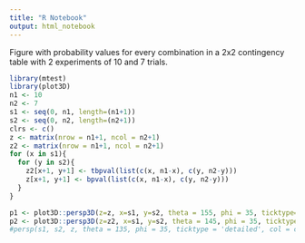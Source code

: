 ```yaml
---
title: "R Notebook"
output: html_notebook
---
```


Figure with probability values for every combination in a 2x2 contingency table
with 2 experiments of 10 and 7 trials.
```r
library(mtest)
library(plot3D)
n1 <- 10
n2 <- 7
s1 <- seq(0, n1, length=(n1+1))
s2 <- seq(0, n2, length=(n2+1))
clrs <- c()
z <- matrix(nrow = n1+1, ncol = n2+1)
z2 <- matrix(nrow = n1+1, ncol = n2+1)
for (x in s1){
  for (y in s2){
    z2[x+1, y+1] <- tbpval(list(c(x, n1-x), c(y, n2-y)))
    z[x+1, y+1] <- bpval(list(c(x, n1-x), c(y, n2-y)))
  }
}

p1 <- plot3D::persp3D(z=z, x=s1, y=s2, theta = 155, phi = 35, ticktype='detailed', bty='b2', xlab='s1', ylab='s2', zlab='\n\nP')
p2 <- plot3D::persp3D(z=z2, x=s1, y=s2, theta = 145, phi = 35, ticktype='detailed', bty='b2', xlab='s1', ylab='s2', zlab='\n\nP')
#persp(s1, s2, z, theta = 135, phi = 35, ticktype = 'detailed', col = colset(z, c(0, 0, 1), c(1, 0, 0)))
```

